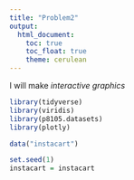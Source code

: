 ```yaml
---
title: "Problem2"
output: 
  html_document:
    toc: true
    toc_float: true
    theme: cerulean
---
```


I will make _interactive graphics_

```r
library(tidyverse)
library(viridis)
library(p8105.datasets)
library(plotly)
```

```r
data("instacart")
```

```r
set.seed(1)
instacart = instacart
  
  
```

